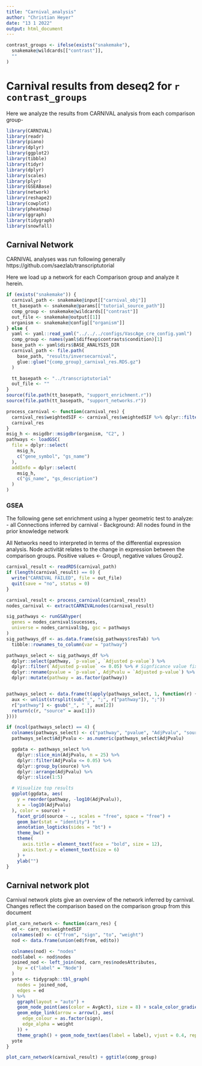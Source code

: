 ```yaml
---
title: "Carnival_analysis"
author: "Christian Heyer"
date: "13 1 2022"
output: html_document
---
```


```r
contrast_groups <- ifelse(exists("snakemake"),
  snakemake@wildcards[["contrast"]],
  ""
)
```

# Carnival results from deseq2 for `r contrast_groups`

Here we analyze the results from CARNIVAL analysis from each comparison group-

```r
library(CARNIVAL)
library(readr)
library(piano)
library(dplyr)
library(ggplot2)
library(tibble)
library(tidyr)
library(dplyr)
library(scales)
library(plyr)
library(GSEABase)
library(network)
library(reshape2)
library(cowplot)
library(pheatmap)
library(ggraph)
library(tidygraph)
library(snowfall)
```


## Carnival Network

CARNIVAL analyses was run following generally https://github.com/saezlab/transcriptutorial 

Here we load up a network for each Comparison group and analyze it herein.

```r
if (exists("snakemake")) {
  carnival_path <- snakemake@input[["carnival_obj"]]
  tt_basepath <- snakemake@params[["tutorial_source_path"]]
  comp_group <- snakemake@wildcards[["contrast"]]
  out_file <- snakemake@output[[1]]
  organism <- snakemake@config[["organism"]]
} else {
  yaml <- yaml::read_yaml("../../../configs/VascAge_cre_config.yaml")
  comp_group <- names(yaml$diffexp$contrasts$condition)[1]
  base_path <- yaml$dirs$BASE_ANALYSIS_DIR
  carnival_path <- file.path(
    base_path, "results/inversecarnival",
    glue::glue("{comp_group}_carnival_res.RDS.gz")
  )

  tt_basepath <- "../transcriptutorial"
  out_file <- ""
}
source(file.path(tt_basepath, "support_enrichment.r"))
source(file.path(tt_basepath, "support_networks.r"))

process_carnival <- function(carnival_res) {
  carnival_res$weightedSIF <- carnival_res$weightedSIF %>% dplyr::filter(Weight != 0)
  carnival_res
}
msig_h <- msigdbr::msigdbr(organism, "C2", )
pathways <- loadGSC(
  file = dplyr::select(
    msig_h,
    c("gene_symbol", "gs_name")
  ),
  addInfo = dplyr::select(
    msig_h,
    c("gs_name", "gs_description")
  )
)
```


### GSEA

The following gene set enrichment using a hyper geometric test to analyze:
- all Connections inferred by carnival
- Background: All nodes found in the prior knowledge network

All Networks need to interpreted in terms of the differential expression analysis.
Node activität relates to the change in expression between the comparison groups. 
Positive values <- Group1, negative values Group2.

```r
carnival_result <- readRDS(carnival_path)
if (length(carnival_result) == 0) {
  write("CARNIVAL FAILED", file = out_file)
  quit(save = "no", status = 0)
}

carnival_result <- process_carnival(carnival_result)
nodes_carnival <- extractCARNIVALnodes(carnival_result)

sig_pathways <- runGSAhyper(
  genes = nodes_carnival$sucesses,
  universe = nodes_carnival$bg, gsc = pathways
)
sig_pathways_df <- as.data.frame(sig_pathways$resTab) %>%
  tibble::rownames_to_column(var = "pathway")

pathways_select <- sig_pathways_df %>%
  dplyr::select(pathway, `p-value`, `Adjusted p-value`) %>%
  dplyr::filter(`Adjusted p-value` <= 0.05) %>% # Signficance value fixed for now
  dplyr::rename(pvalue = `p-value`, AdjPvalu = `Adjusted p-value`) %>%
  dplyr::mutate(pathway = as.factor(pathway))


pathways_select <- data.frame(t(apply(pathways_select, 1, function(r) {
  aux <- unlist(strsplit(sub("_", ";", r["pathway"]), ";"))
  r["pathway"] <- gsub("_", " ", aux[2])
  return(c(r, "source" = aux[1]))
})))

if (ncol(pathways_select) == 4) {
  colnames(pathways_select) <- c("pathway", "pvalue", "AdjPvalu", "source")
  pathways_select$AdjPvalu <- as.numeric(pathways_select$AdjPvalu)

  ggdata <- pathways_select %>%
    dplyr::slice_min(AdjPvalu, n = 25) %>%
    dplyr::filter(AdjPvalu <= 0.05) %>%
    dplyr::group_by(source) %>%
    dplyr::arrange(AdjPvalu) %>%
    dplyr::slice(1:5)

  # Visualize top results
  ggplot(ggdata, aes(
    y = reorder(pathway, -log10(AdjPvalu)),
    x = -log10(AdjPvalu)
  ), color = source) +
    facet_grid(source ~ ., scales = "free", space = "free") +
    geom_bar(stat = "identity") +
    annotation_logticks(sides = "bt") +
    theme_bw() +
    theme(
      axis.title = element_text(face = "bold", size = 12),
      axis.text.y = element_text(size = 6)
    ) +
    ylab("")
}
```

##  Carnival network plot

Carnival network plots give an overview of the network inferred by carnival.
Changes reflect the comparison based on the comparison group from this document

```r
plot_carn_network <- function(carn_res) {
  ed <- carn_res$weightedSIF
  colnames(ed) <- c("from", "sign", "to", "weight")
  nod <- data.frame(union(ed$from, ed$to))

  colnames(nod) <- "nodes"
  nod$label <- nod$nodes
  joined_nod <- left_join(nod, carn_res$nodesAttributes,
    by = c("label" = "Node")
  )
  yote <- tidygraph::tbl_graph(
    nodes = joined_nod,
    edges = ed
  ) %>%
    ggraph(layout = "auto") +
    geom_node_point(aes(color = AvgAct), size = 8) + scale_color_gradient2() +
    geom_edge_link(arrow = arrow(), aes(
      edge_colour = as.factor(sign),
      edge_alpha = weight
    )) +
    theme_graph() + geom_node_text(aes(label = label), vjust = 0.4, repel = T)
  yote
}

plot_carn_network(carnival_result) + ggtitle(comp_group)
```

